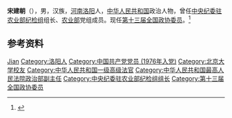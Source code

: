'''宋建朝'''（{{bd|1955年|7月|}}），男，汉族，[[河南|河南]][[洛阳|洛阳]]人，[[中华人民共和国|中华人民共和国]]政治人物，曾任[[中央纪委驻农业部纪检组|中央纪委驻农业部纪检组]]组长、[[中华人民共和国农业部|农业部]]党组成员。现任[[第十三届全国政协委员|第十三届全国政协委员]]。<ref>{{Cite web|title=宋建朝简历|url=http://www.moa.gov.cn/jg/leaders/sjc/jl/201407/t20140707_3959799.htm|accessdate=2020-12-19|work=中华人民共和国农业农村部|archive-date=2019-06-03|archive-url=https://web.archive.org/web/20190603015028/http://www.moa.gov.cn/jg/leaders/sjc/jl/201407/t20140707_3959799.htm|dead-url=no}}</ref>

== 参考资料 ==
{{reflist}}

{{中国人物小作品}}

{{Authority control}}
{{DEFAULTSORT:Song宋}}
[[Category:宋姓|Jian]]
[[Category:洛阳人|Category:洛阳人]]
[[Category:中国共产党党员_(1976年入党)|Category:中国共产党党员 (1976年入党)]]
[[Category:北京大学校友|Category:北京大学校友]]
[[Category:中华人民共和国一级高级法官|Category:中华人民共和国一级高级法官]]
[[Category:中华人民共和国最高人民法院政治部副主任|Category:中华人民共和国最高人民法院政治部副主任]]
[[Category:中央纪委驻农业部纪检组组长|Category:中央纪委驻农业部纪检组组长]]
[[Category:第十三届全国政协委员|Category:第十三届全国政协委员]]